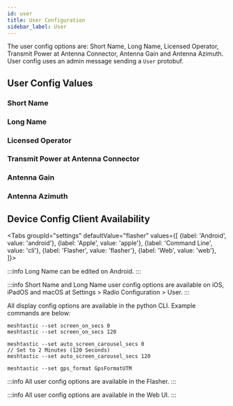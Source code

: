 ```yaml
---
id: user
title: User Configuration
sidebar_label: User
---
```



The user config options are: Short Name, Long Name, Licensed Operator, Transmit Power at Antenna Connector, Antenna Gain and Antenna Azimuth.  User config uses an admin message sending a `User` protobuf.

## User Config Values

### Short Name

### Long Name

### Licensed Operator

### Transmit Power at Antenna Connector

### Antenna Gain

### Antenna Azimuth

## Device Config Client Availability

<Tabs
groupId="settings"
defaultValue="flasher"
values={[
{label: 'Android', value: 'android'},
{label: 'Apple', value: 'apple'},
{label: 'Command Line', value: 'cli'},
{label: 'Flasher', value: 'flasher'},
{label: 'Web', value: 'web'},
]}>
<TabItem value="android">

:::info
Long Name can be edited on Android.
:::

</TabItem>
<TabItem value="apple">

:::info
Short Name and Long Name user config options are available on iOS, iPadOS and macOS at Settings > Radio Configuration > User.
:::

</TabItem>
<TabItem value="cli">

All display config options are available in the python CLI. Example commands are below:

```shell title="Set Screen On Duration (Default of 0 is 10 minutes)"
meshtastic --set screen_on_secs 0
meshtastic --set screen_on_secs 120
```

```shell title="Set Auto Carousel Interval (Default of 0 is Off)"
meshtastic --set auto_screen_carousel_secs 0
// Set to 2 Minutes (120 Seconds)
meshtastic --set auto_screen_carousel_secs 120
```

```shell title="Specify GPS format on device screen"
meshtastic --set gps_format GpsFormatUTM
```

</TabItem>
<TabItem value="flasher">

:::info
All user config options are available in the Flasher.
:::

  </TabItem>
  <TabItem value="web">

:::info
All user config options are available in the Web UI.
:::
    
  </TabItem>
</Tabs>
